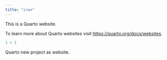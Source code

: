 ```yaml
---
title: "irwx"
---
```


This is a Quarto website.

To learn more about Quarto websites visit <https://quarto.org/docs/websites>.

```r
1 + 1
```

Quarto new project as website. 
